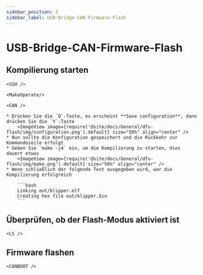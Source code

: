```yaml
---
sidebar_position: 3
sidebar_label: USB-Bridge-CAN-Firmware-Flash
---
```




# USB-Bridge-CAN-Firmware-Flash

## Kompilierung starten

    <SSH />

    <MakeOperate/>

    <CAN />

    * Drücken Sie die `Q`-Taste, es erscheint **Save configuration**, dann drücken Sie die `Y`-Taste
        <ImageView image={require('@site/docs/General/dfu-flash/img/configuration.png').default} size="50%" align="center" />
    * Nun sollte die Konfiguration gespeichert und die Rückkehr zur Kommandozeile erfolgt
    * Geben Sie `make -j4` ein, um die Kompilierung zu starten, dies dauert etwas
        <ImageView image={require('@site/docs/General/dfu-flash/img/make.png').default} size="50%" align="center" />
    * Wenn schließlich der folgende Text ausgegeben wird, war die Kompilierung erfolgreich

        ```bash
        Linking out/klipper.elf
        Creating hex file out/klipper.bin
        ```
## Überprüfen, ob der Flash-Modus aktiviert ist

    <LS />

## Firmware flashen

    <CANBOOT />

